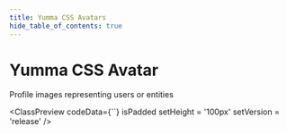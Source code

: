 ```yaml
---
title: Yumma CSS Avatars
hide_table_of_contents: true
---
```



# Yumma CSS Avatar

Profile images representing users or entities

<ClassPreview
  codeData={``}
  isPadded
  setHeight = '100px'
  setVersion = 'release'
/>